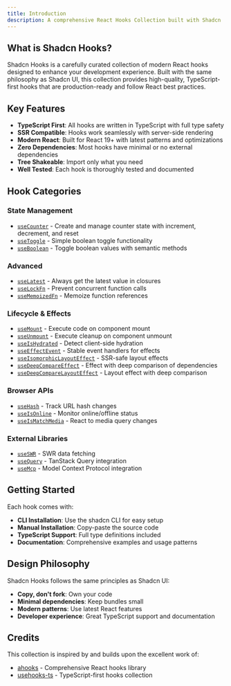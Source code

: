 ```yaml
---
title: Introduction
description: A comprehensive React Hooks Collection built with Shadcn
---
```


## What is Shadcn Hooks?

Shadcn Hooks is a carefully curated collection of modern React hooks designed to enhance your development experience. Built with the same philosophy as Shadcn UI, this collection provides high-quality, TypeScript-first hooks that are production-ready and follow React best practices.

## Key Features

- **TypeScript First**: All hooks are written in TypeScript with full type safety
- **SSR Compatible**: Hooks work seamlessly with server-side rendering
- **Modern React**: Built for React 19+ with latest patterns and optimizations
- **Zero Dependencies**: Most hooks have minimal or no external dependencies
- **Tree Shakeable**: Import only what you need
- **Well Tested**: Each hook is thoroughly tested and documented

## Hook Categories

### State Management
- [`useCounter`](/docs/hooks/use-counter) - Create and manage counter state with increment, decrement, and reset
- [`useToggle`](/docs/hooks/use-toggle) - Simple boolean toggle functionality
- [`useBoolean`](/docs/hooks/use-boolean) - Toggle boolean values with semantic methods

### Advanced
- [`useLatest`](/docs/hooks/use-latest) - Always get the latest value in closures
- [`useLockFn`](/docs/hooks/use-lock-fn) - Prevent concurrent function calls
- [`useMemoizedFn`](/docs/hooks/use-memoized-fn) - Memoize function references

### Lifecycle & Effects
- [`useMount`](/docs/hooks/use-mount) - Execute code on component mount
- [`useUnmount`](/docs/hooks/use-unmount) - Execute cleanup on component unmount
- [`useIsHydrated`](/docs/hooks/use-is-hydrated) - Detect client-side hydration
- [`useEffectEvent`](/docs/hooks/use-effect-event) - Stable event handlers for effects
- [`useIsomorphicLayoutEffect`](/docs/hooks/use-isomorphic-layout-effect) - SSR-safe layout effects
- [`useDeepCompareEffect`](/docs/hooks/use-deep-compare-effect) - Effect with deep comparison of dependencies
- [`useDeepCompareLayoutEffect`](/docs/hooks/use-deep-compare-layout-effect) - Layout effect with deep comparison

### Browser APIs
- [`useHash`](/docs/hooks/use-hash) - Track URL hash changes
- [`useIsOnline`](/docs/hooks/use-is-online) - Monitor online/offline status
- [`useIsMatchMedia`](/docs/hooks/use-is-match-media) - React to media query changes

### External Libraries
- [`useSWR`](/docs/hooks/use-swr) - SWR data fetching
- [`useQuery`](/docs/hooks/use-query) - TanStack Query integration
- [`useMcp`](/docs/hooks/use-mcp) - Model Context Protocol integration

## Getting Started

Each hook comes with:
- **CLI Installation**: Use the shadcn CLI for easy setup
- **Manual Installation**: Copy-paste the source code
- **TypeScript Support**: Full type definitions included
- **Documentation**: Comprehensive examples and usage patterns

## Design Philosophy

Shadcn Hooks follows the same principles as Shadcn UI:
- **Copy, don't fork**: Own your code
- **Minimal dependencies**: Keep bundles small
- **Modern patterns**: Use latest React features
- **Developer experience**: Great TypeScript support and documentation

## Credits

This collection is inspired by and builds upon the excellent work of:
- [ahooks](https://ahooks.js.org/) - Comprehensive React hooks library
- [usehooks-ts](https://usehooks-ts.com/) - TypeScript-first hooks collection